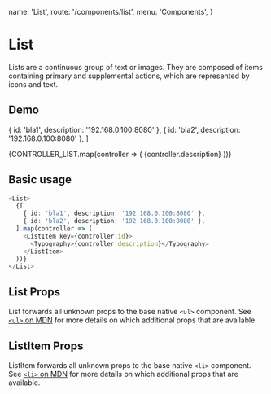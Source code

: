   name: 'List',
  route: '/components/list',
  menu: 'Components',
}


# List

Lists are a continuous group of text or images. They are composed of items
containing primary and supplemental actions, which are represented by icons and text.

## Demo

  { id: 'bla1', description: '192.168.0.100:8080' },
  { id: 'bla2', description: '192.168.0.100:8080' },
]

<div
  style={{
    padding: '2px',
    display: 'inline-grid',
    gridGap: '10px',
    gridTemplateColumns: 'repeat(auto-fit, minmax(100px, 1fr))',
    width: '100%',
  }}
>
  <List>
    {CONTROLLER_LIST.map(controller => (
      <ListItem key={controller.id}>
        <Typography>{controller.description}</Typography>
      </ListItem>
    ))}
  </List>
</div>

## Basic usage

```typescript type=live
<List>
  {[
    { id: 'bla1', description: '192.168.0.100:8080' },
    { id: 'bla2', description: '192.168.0.100:8080' },
  ].map(controller => (
    <ListItem key={controller.id}>
      <Typography>{controller.description}</Typography>
    </ListItem>
  ))}
</List>
```

## List Props

List forwards all unknown props to the base native `<ul>` component. See
[`<ul>` on MDN](https://developer.mozilla.org/en-US/docs/Web/HTML/Element/ul) for more
details on which additional props that are available.

<Props of="List" />

## ListItem Props

ListItem forwards all unknown props to the base native `<li>` component. See
[`<li>` on MDN](https://developer.mozilla.org/en-US/docs/Web/HTML/Element/li) for more
details on which additional props that are available.

<Props of="ListItem" />
